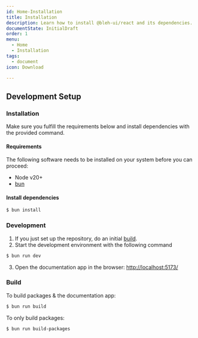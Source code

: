 ```yaml
---
id: Home-Installation
title: Installation
description: Learn how to install @bleh-ui/react and its dependencies.
documentState: InitialDraft
order: 1
menu:
  - Home
  - Installation
tags:
  - document
icon: Download

---
```



## Development Setup

### Installation

Make sure you fulfill the requirements below and install dependencies with the provided command.

#### Requirements

The following software needs to be installed on your system before you can proceed:

- Node v20+
- [bun](https://bun.sh/)

#### Install dependencies

```bash
$ bun install
```

### Development

1. If you just set up the repository, do an initial [build](#build).
2. Start the development environment with the following command

```bash
$ bun run dev
```

3. Open the documentation app in the browser: [http://localhost:5173/](http://localhost:5173/)

### Build

To build packages & the documentation app:

```bash
$ bun run build
```

To only build packages:

```bash
$ bun run build-packages
```
